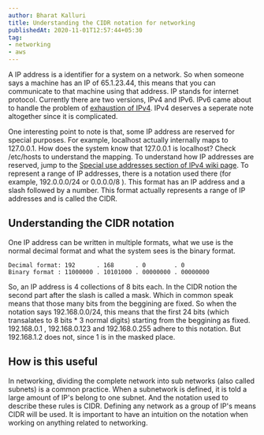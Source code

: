 ```yaml
---
author: Bharat Kalluri
title: Understanding the CIDR notation for networking
publishedAt: 2020-11-01T12:57:44+05:30
tag:
- networking
- aws 
---
```


A IP address is a identifier for a system on a network. So when someone says a machine has an IP of 65.1.23.44, this means that you can communicate to
that machine using that address. IP stands for internet protocol. Currently there are two versions, IPv4 and IPv6. IPv6 came about to handle the problem
of [exhaustion of IPv4](https://www.wikiwand.com/en/IPv4_address_exhaustion). IPv4 deserves a seperate note altogether since it is complicated.

One interesting point to note is that, some IP address are reserved for special purposes. For example, localhost actually internally maps to 127.0.0.1.
How does the system know that 127.0.0.1 is localhost? Check /etc/hosts to understand the mapping. To understand how IP addresses are reserved, jump to 
the [Special use addresses section of IPv4 wiki page](https://www.wikiwand.com/en/IPv4). To represent a range of IP addresses, there is a notation used
there (for example, 192.0.0.0/24 or 0.0.0.0/8 ). This format has an IP address and a slash followed by a number. This format actually represents a 
range of IP addresses and is called the CIDR.

## Understanding the CIDR notation

One IP address can be written in multiple formats, what we use is the normal decimal format and what the system sees is the binary format.

```
Decimal format: 192      . 168      . 0        . 0
Binary format : 11000000 . 10101000 . 00000000 . 00000000
```

So, an IP address is 4 collections of 8 bits each. In the CIDR notion the second part after the slash is called a mask. Which in common speak means 
that those many bits from the beggining are fixed. So when the notation says 192.168.0.0/24, this means that the first 24 bits (which transalates to
8 bits * 3 normal digits) starting from the beggining as fixed. 192.168.0.1 , 192.168.0.123 and 192.168.0.255 adhere to this notation. But 192.168.1.2 does not, 
since 1 is in the masked place.

## How is this useful

In networking, dividing the complete network into sub networks (also called subnets) is a common practice. When a subnetwork is defined, it is told a large
amount of IP's belong to one subnet. And the notation used to describe these rules is CIDR. Defining any network as a group of IP's means CIDR will be used.
It is important to have an intuition on the notation when working on anything related to networking.
